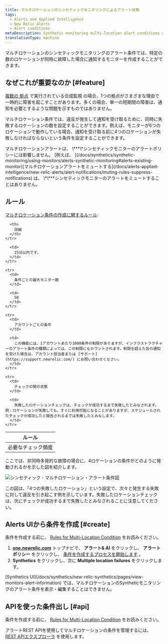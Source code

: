 ```yaml
---
title: マルチロケーションのシンセティックモニタリングによるアラート状態
tags:
  - Alerts and Applied Intelligence
  - New Relic Alerts
  - Alert conditions
metaDescription: Synthetic monitoring multi-location alert conditions allow you to specify how many location checks must fail before generating a notification.
translationType: machine
---
```



マルチロケーションのシンセティックモニタリングのアラート条件では、特定の数のロケーションが同時に故障した場合に通知するモニターを作成することができます。

## なぜこれが重要なのか [#feature]

[複数の ](/docs/synthetics/new-relic-synthetics/getting-started/introduction-new-relic-synthetics)[拠点](/docs/synthetics/new-relic-synthetics/using-monitors/add-edit-monitors#setting-location) で実行されている合成監視 の場合、1つの拠点がさまざまな理由で一時的に障害を起こすことがあります。多くの場合、単一の短期間の障害は、通知を必要とするような問題を示すものではありません。

マルチロケーション条件では、違反が発生して通知を受け取るために、同時に失敗するロケーションの数を設定することができます。例えば、モニターが6つのロケーションで動作している場合、通知を受け取る前に4つのロケーションが失敗しなければならないという条件を設定することができます。

<Callout variant="important">
  マルチロケーションアラートは、 \***\*シンセティックモニターのアラートポリシーには影響しません。 [例えば、 ](/docs/synthetics/synthetic-monitoring/using-monitors/alerts-synthetic-monitoring#alerts-existing-monitor)[マルチロケーションアラートをミュートする](/docs/alerts-applied-intelligence/new-relic-alerts/alert-notifications/muting-rules-suppress-notifications) は、 \*\***シンセティックモニターのアラートをミュートすることはありません。
</Callout>

## ルール

[マルチロケーション条件の作成に関するルール](#):

<table>
  <thead>
    <tr>
      <th style={{ width: "250px" }}>
        ルール
      </th>

      <th>
        詳細
      </th>
    </tr>
  </thead>

  <tbody>
    <tr>
      <td>
        必要なチェック頻度
      </td>

      <td>
        15分以内です。
      </td>
    </tr>

    <tr>
      <td>
        条件ごとの最大モニター数
      </td>

      <td>
        50
      </td>
    </tr>

    <tr>
      <td>
        アカウントごとの条件
      </td>

      <td>
        この機能には、1アカウントあたり1000条件の制限がありますが、インフラストラクチャーのアラート条件の種類によっては、この制限にもカウントされます。制限を超えた旨の通知を受けた場合は、アカウント担当者または [サポート](https://support.newrelic.com/) にお問い合わせください。
      </td>
    </tr>

    <tr>
      <td>
        チェックの間の状態
      </td>

      <td>
        失敗したロケーションチェックは、チェックが成功するまで失敗したとみなされます。例：ロケーションが失敗しても、すぐに利用可能になることがありますが、スケジュールされたチェックが成功したと報告されるまでは失敗したとみなします。
      </td>
    </tr>
  </tbody>
</table>

ここでは、非同時多発的な故障の場合に、4ロケーションの条件がどのように発動されるかを示した図を紹介します。

<img
  src={syntheticsMultiLocationAlertDiagram0}
  title="シンセティック・マルチロケーション・アラート・ダイアグラム.png"
  alt="シンセティック・マルチロケーション・アラート条件図"
/>

<figcaption>
  この図は、「4つの失敗したロケーション」という設定で、次々と発生する失敗に対して違反を引き起こす例を示しています。失敗したロケーションチェックは、次にチェックが成功するまで失敗したとみなされることに注意してください。
</figcaption>

## Alerts UIから条件を作成 [#create]

条件を作成する前に、 [Rules for Multi-Location Condition](#rules) をお読みください。

1. **[one.newrelic.com](https://one.newrelic.com/ "新しいウィンドウにリンクが開きます。")** トップナビで、 **アラート& AI** をクリックし、 **アラートポリシー** をクリックし、 [条件を作成するプロセスを開始します](/docs/alerts/new-relic-alerts/defining-conditions/define-alert-conditions#create-condition) 。
2. **Synthetics** をクリックし、次に **Multiple location failures** をクリックします。

<Callout variant="important">
  [Synthetics UI](/docs/synthetics/new-relic-synthetics/pages/view-monitors-alert-information) では、マルチロケーションのSyntheticモニタリングのアラート条件を表示・編集することはできません。
</Callout>

## APIを使った条件出し [#api]

条件を作成する前に、 [Rules for Multi-Location Condition](#rules) をお読みください。

アラートREST APIを使用してマルチロケーションの条件を管理するには、 [REST APIエクスプローラ](https://rpm.newrelic.com/api/explore/alerts_location_failure_conditions/create) を使用します。
